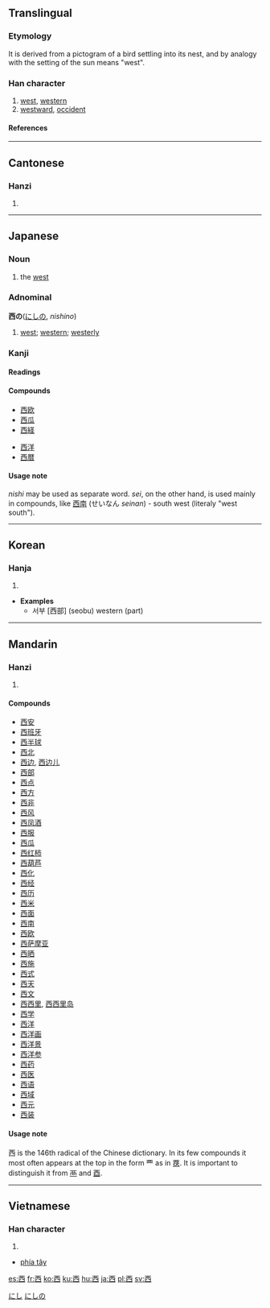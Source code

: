 {{see|覀}}<!-- may be replaced by zh-forms -->

==Translingual==
{{Han stroke|[[Image:西-bw.png|280px]]}}
===Etymology===
It is derived from a pictogram of a bird settling into its nest, and by analogy with the setting of the sun means "west".
===Han character===
{{Han char|rn=146|rad=西|as=00|sn=6|four=1060<sub>0</sub>|canj=一金田 (MCW)}}
#  [[west]], [[western]]
#   [[westward]], [[occident]]
====References====
{{Han ref|kx=1128.100|dkj=34763|dj=1595.190|hdz=42805.020|uh=897F|ud=35199|bh=A6E8|bd=42728}}
----
==Cantonese==
===Hanzi===
{{yue-hanzi|jyut=|y=sai1}}
# {{defn|Cantonese}}
----
==Japanese==
===Noun===
[[Category:1000_Japanese_basic_words|にし]]
{{ja-noun|k|hira=にし|rom=nishi}}
# the [[west]]

===Adnominal===
'''西の'''([[にし]]の, ''nishino'')
# [[west]]; [[western]]; [[westerly]]
[[Category:Japanese adnominals|にしの]]

===Kanji===
{{ja-kanji|grade=|rs=西00}}
====Readings====
{{ja-readings|on=[[せい]] (sei), [[さい]] (sai)|kun=[[にし]] (nishi)}}

====Compounds====
{{top2}}
*[[西欧]]
*[[西瓜]]
*[[西経]]
{{mid2}}
*[[西洋]]
*[[西暦]]
{{bottom}}

====Usage note====
''nishi'' may be used as separate word.  ''sei'', on the other hand, is used mainly in compounds, like  [[西南]] (せいなん ''seinan'') - south west (literaly "west south").

----

==Korean==
===Hanja===
{{ko-hanja|hangeul=서|eumhun=|rv=seo|mr=sŏ|y=se}}
# {{defn|Korean}}

* '''Examples'''
** 서부 [西部] (seobu) western (part)
----
==Mandarin==
===Hanzi===
{{cmn-hanzi|pin=[[xī]] (xi1), [[yāo]] (yao1), [[yǎo]] (yao3)|wg=hsi<sup>1</sup>, yao<sup>1</sup>, yao<sup>3</sup>|y=syi}}
# {{defn|Mandarin}}

====Compounds====
*[[西安]]
*[[西班牙]]
*[[西半球]]
*[[西北]]
*[[西边]], [[西边儿]]
*[[西部]]
*[[西点]]
*[[西方]]
*[[西非]]
*[[西风]]
*[[西凤酒]]
*[[西服]]
*[[西瓜]]
*[[西红柿]]
*[[西葫芦]]
*[[西化]]
*[[西经]]
*[[西历]]
*[[西米]]
*[[西面]]
*[[西南]]
*[[西欧]]
*[[西萨摩亚]]
*[[西晒]]
*[[西施]]
*[[西式]]
*[[西天]]
*[[西文]]
*[[西西里]], [[西西里岛]]
*[[西学]]
*[[西洋]]
*[[西洋画]]
*[[西洋景]]
*[[西洋参]]
*[[西药]]
*[[西医]]
*[[西语]]
*[[西域]]
*[[西元]]
*[[西装]]

====Usage note====
西 is the 146th radical of the Chinese dictionary.  In its few compounds it most often appears at the top in the form 覀 as in [[覄]].  It is important to distinguish it from [[襾]] and [[酉]].
----
==Vietnamese==
===Han character===
{{vi-hantu|tây}}
# {{defn|Vietnamese}}

*[[phía tây]]

[[es:西]]
[[fr:西]]
[[ko:西]]
[[ku:西]]
[[hu:西]]
[[ja:西]]
[[pl:西]]
[[sv:西]]
